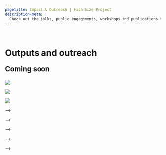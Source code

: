 ```yaml
---
pagetitle: Impact & Outreach | Fish Size Project
description-meta: |
  Check out the talks, public engagements, workshops and publications to come out of our lab. 
---
```


::: {.column-screen .hero-img .hero-strip-page}
   
:::

# Outputs and outreach 

::: {.subtitle .text-center style="font-size: 1.6em;"}
**Coming soon**
:::


:::: {.grid .justify-contents-evenly .align-items-center .gap-0}
::: {.g-col-4 .text-center .img-container}
![](../resources/images/cuttlefishSm.jpg)
:::

::: {.g-col-4 .text-center .img-container}
![](../resources/images/boarfishSm.jpg)
:::

::: {.g-col-4 .text-center .img-container}
![](../resources/images/SeadragonSm.jpg)
:::
::::

<!-- ## Talks -->
<!-- :::::: {.grid .align-items-center} -->
<!-- ::::: {.g-col-12 .g-col-md-6 .g-col-lg-8} -->
<!-- ### Heading -->

<!-- Lorem ipsum dolor sit amet, consectetur adipiscing elit. Vestibulum mi ipsum, placerat sed eros vitae, efficitur auctor sapien. Donec vitae magna libero. Nam sit amet diam sem. Nunc a consectetur libero, at semper mauris. Praesent pulvinar fermentum leo. Donec cursus egestas enim, porta vehicula urna eleifend eu. Duis a tincidunt lacus. Donec fringilla malesuada commodo.  -->

<!-- 1. Duis eget dui et nisi convallis fermentum.  -->
<!-- 2. Suspendisse congue, ante sit amet bibendum luctus, leo risus mattis nisi, sed cursus mauris mi eu lorem. -->
<!-- 3. Pellentesque bibendum cursus est accumsan consectetur.  -->
<!-- 4. Nulla mollis arcu vitae nulla pulvinar congue.  -->
<!-- 5. Vivamus sagittis luctus libero et vehicula.  -->
<!-- 6. Pellentesque scelerisque id libero non hendrerit.  -->
<!-- ::::: -->

<!-- ::::: {.g-col-12 .g-col-md-6 .g-col-lg-4} -->
<!-- ![](https://placehold.co/1050x900) -->
<!-- ::::: -->
<!-- ::::::  -->

<!-- <!-- ## Workshops --> -->

<!-- ## Public engagement -->
<!-- :::::: {.grid .align-items-center} -->
<!-- ::::: {.g-col-12 .g-col-md-6 .g-col-lg-4} -->
<!-- ![](https://placehold.co/1050x900) -->
<!-- ::::: -->

<!-- ::::: {.g-col-12 .g-col-md-6 .g-col-lg-8} -->
<!-- ### Heading -->

<!-- Lorem ipsum dolor sit amet, consectetur adipiscing elit. Vestibulum mi ipsum, placerat sed eros vitae, efficitur auctor sapien. Donec vitae magna libero. Nam sit amet diam sem. Nunc a consectetur libero, at semper mauris. Praesent pulvinar fermentum leo. Donec cursus egestas enim, porta vehicula urna eleifend eu. Duis a tincidunt lacus. Donec fringilla malesuada commodo.  -->

<!-- 1. Duis eget dui et nisi convallis fermentum.  -->
<!-- 2. Suspendisse congue, ante sit amet bibendum luctus, leo risus mattis nisi, sed cursus mauris mi eu lorem. -->
<!-- 3. Pellentesque bibendum cursus est accumsan consectetur.  -->
<!-- 4. Nulla mollis arcu vitae nulla pulvinar congue.  -->
<!-- 5. Vivamus sagittis luctus libero et vehicula.  -->
<!-- 6. Pellentesque scelerisque id libero non hendrerit.  -->
<!-- ::::: -->
<!-- ::::::  -->

<!-- ## Publications -->
<!-- ::::::: column-body-outset -->
<!-- :::::: {.grid} -->
<!-- ::::: {.g-col-12 .g-col-sm-6 .g-col-lg-4 .g-col-xl-3} -->
<!-- :::: card -->
<!-- <!-- Optional image for publication - works best if image is 2:1 --> -->
<!-- [![](../resources/PDF-pics/Audzijonyte-et-al-2013-2x1.jpg){.card-img-top}](https://doi.org/10.1098/rsbl.2012.1103){target="_blank"} -->

<!-- #### [Ecological consequences of body size decline in harvested fish species: positive feedback loops in trophic interactions amplify human impact](https://doi.org/10.1098/rsbl.2012.1103){target="_blank"} {.card-title} -->

<!-- ::: card-text -->
<!-- [Asta Audzijonyte](team.qmd), Anna Kuparinen, Rebecca Gorton and Elizabeth A. Fulton -->

<!-- *Biology Letters*, 2013 -->

<!-- ```{r include=FALSE} -->
<!-- abstract = "Humans are changing marine ecosystems worldwide, both directly through fishing and indirectly through climate change. One of the little explored outcomes of human-induced change involves the decreasing body sizes of fishes. We use a marine ecosystem model to explore how a slow (less than 0.1% per year) decrease in the length of five harvested species could affect species interactions, biomasses and yields. We find that even small decreases in fish sizes are amplified by positive feedback loops in the ecosystem and can lead to major changes in natural mortality. For some species, a total of 4 per cent decrease in length-at-age over 50 years resulted in 50 per cent increase in predation mortality. However, the magnitude and direction in predation mortality changes differed among species and one shrinking species even experienced reduced predation pressure. Nevertheless, 50 years of gradual decrease in body size resulted in 1–35% decrease in biomasses and catches of all shrinking species. Therefore, fisheries management practices that ignore contemporary life-history changes are likely to overestimate long-term yields and can lead to overfishing." -->

<!-- abs = paste(ifelse(is.na(stringr::word(abstract, 1:65)), abstract, stringr::word(abstract, 1:65)), collapse = " ") -->
<!-- ``` -->
<!-- `r abs`...  -->

<!-- **DOI: [10.1098/rsbl.2012.1103](https://doi.org/10.1098/rsbl.2012.1103){target="_blank"}** -->
<!-- ::: -->
<!-- :::: -->
<!-- ::::: -->

<!-- ::::: {.g-col-12 .g-col-sm-6 .g-col-lg-4 .g-col-xl-3} -->
<!-- :::: card -->
<!-- <!-- [![](https://placehold.co/990x1400){.card-img-top}](https://doi.org/){target="_blank"} --> -->

<!-- #### [Lorem ipsum dolor sit amet, consectetur adipiscing elit: Aenean pellentesque libero nec sapien laoreet, id](https://doi.org/){target="_blank"} {.card-title} -->

<!-- ::: card-text -->
<!-- Author, author, author and author -->

<!-- *Publication*, Year -->

<!-- ```{r include=FALSE} -->
<!-- abstract = " -->
<!-- Lorem ipsum dolor sit amet, consectetur adipiscing elit. Vestibulum mi ipsum, placerat sed eros vitae, efficitur auctor sapien. Donec vitae magna libero. Nam sit amet diam sem. Nunc a consectetur libero, at semper mauris. Praesent pulvinar fermentum leo. Donec cursus egestas enim, porta vehicula urna eleifend eu. Duis a tincidunt lacus. Donec fringilla malesuada commodo. Duis eget dui et nisi convallis fermentum. Suspendisse congue, ante sit amet bibendum luctus, leo risus mattis nisi, sed cursus mauris mi eu lorem. Pellentesque bibendum cursus est accumsan consectetur. Nulla mollis arcu vitae nulla pulvinar congue. Vivamus sagittis luctus libero et vehicula. Pellentesque scelerisque id libero non hendrerit. Vivamus et pretium erat. Nam mollis a lectus dapibus pulvinar. Integer a consectetur mi, nec suscipit massa. Aliquam convallis interdum nulla faucibus ultrices. Cras posuere leo nec ex laoreet, non rutrum augue efficitur. Duis elementum, lectus et fringilla tempus, justo tellus imperdiet sapien, non malesuada mi. -->
<!-- " -->

<!-- abs = paste(ifelse(is.na(stringr::word(abstract, 1:65)), abstract, stringr::word(abstract, 1:65)), collapse = " ") -->
<!-- ``` -->
<!-- `r abs`...  -->

<!-- **DOI: [10.1098/rsbl.2012.1103](https://doi.org/){target="_blank"}** -->
<!-- ::: -->
<!-- :::: -->
<!-- ::::: -->

<!-- ::::: {.g-col-12 .g-col-sm-6 .g-col-lg-4 .g-col-xl-3} -->
<!-- :::: card -->
<!-- <!-- [![](https://placehold.co/990x1400){.card-img-top}](https://doi.org/){target="_blank"} --> -->

<!-- #### [Lorem ipsum dolor sit amet, consectetur adipiscing elit: Aenean pellentesque libero nec sapien laoreet, id](https://doi.org/){target="_blank"} {.card-title} -->

<!-- ::: card-text -->
<!-- Author, author, author and author -->

<!-- *Publication*, Year -->

<!-- ```{r include=FALSE} -->
<!-- abstract = " -->
<!-- Lorem ipsum dolor sit amet, consectetur adipiscing elit. Vestibulum mi ipsum, placerat sed eros vitae, efficitur auctor sapien. Donec vitae magna libero. Nam sit amet diam sem. Nunc a consectetur libero, at semper mauris. Praesent pulvinar fermentum leo. Donec cursus egestas enim, porta vehicula urna eleifend eu. Duis a tincidunt lacus. Donec fringilla malesuada commodo. Duis eget dui et nisi convallis fermentum. Suspendisse congue, ante sit amet bibendum luctus, leo risus mattis nisi, sed cursus mauris mi eu lorem. Pellentesque bibendum cursus est accumsan consectetur. Nulla mollis arcu vitae nulla pulvinar congue. Vivamus sagittis luctus libero et vehicula. Pellentesque scelerisque id libero non hendrerit. Vivamus et pretium erat. Nam mollis a lectus dapibus pulvinar. Integer a consectetur mi, nec suscipit massa. Aliquam convallis interdum nulla faucibus ultrices. Cras posuere leo nec ex laoreet, non rutrum augue efficitur. Duis elementum, lectus et fringilla tempus, justo tellus imperdiet sapien, non malesuada mi. -->
<!-- " -->

<!-- abs = paste(ifelse(is.na(stringr::word(abstract, 1:65)), abstract, stringr::word(abstract, 1:65)), collapse = " ") -->
<!-- ``` -->
<!-- `r abs`...  -->

<!-- **DOI: [10.1098/rsbl.2012.1103](https://doi.org/){target="_blank"}** -->
<!-- ::: -->
<!-- :::: -->
<!-- ::::: -->

<!-- ::::: {.g-col-12 .g-col-sm-6 .g-col-lg-4 .g-col-xl-3} -->
<!-- :::: card -->
<!-- <!-- [![](https://placehold.co/990x1400){.card-img-top}](https://doi.org/){target="_blank"} --> -->

<!-- #### [Lorem ipsum dolor sit amet, consectetur adipiscing elit: Aenean pellentesque libero nec sapien laoreet, id](https://doi.org/){target="_blank"} {.card-title} -->

<!-- ::: card-text -->
<!-- Author, author, author and author -->

<!-- *Publication*, Year -->

<!-- ```{r include=FALSE} -->
<!-- abstract = " -->
<!-- Lorem ipsum dolor sit amet, consectetur adipiscing elit. Vestibulum mi ipsum, placerat sed eros vitae, efficitur auctor sapien. Donec vitae magna libero. Nam sit amet diam sem. Nunc a consectetur libero, at semper mauris. Praesent pulvinar fermentum leo. Donec cursus egestas enim, porta vehicula urna eleifend eu. Duis a tincidunt lacus. Donec fringilla malesuada commodo. Duis eget dui et nisi convallis fermentum. Suspendisse congue, ante sit amet bibendum luctus, leo risus mattis nisi, sed cursus mauris mi eu lorem. Pellentesque bibendum cursus est accumsan consectetur. Nulla mollis arcu vitae nulla pulvinar congue. Vivamus sagittis luctus libero et vehicula. Pellentesque scelerisque id libero non hendrerit. Vivamus et pretium erat. Nam mollis a lectus dapibus pulvinar. Integer a consectetur mi, nec suscipit massa. Aliquam convallis interdum nulla faucibus ultrices. Cras posuere leo nec ex laoreet, non rutrum augue efficitur. Duis elementum, lectus et fringilla tempus, justo tellus imperdiet sapien, non malesuada mi. -->
<!-- " -->

<!-- abs = paste(ifelse(is.na(stringr::word(abstract, 1:65)), abstract, stringr::word(abstract, 1:65)), collapse = " ") -->
<!-- ``` -->
<!-- `r abs`...  -->

<!-- **DOI: [10.1098/rsbl.2012.1103](https://doi.org/){target="_blank"}** -->
<!-- ::: -->
<!-- :::: -->
<!-- ::::: -->
<!-- :::::: -->
<!-- ::::::: -->